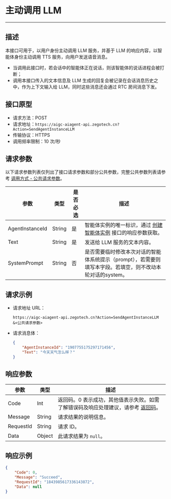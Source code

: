 # 主动调用 LLM

---

##  描述

本接口可用于，以用户身份主动调用 LLM 服务，并基于 LLM 的响应内容，以智能体身份主动调用 TTS 服务，向用户发送语音消息。
- 当调用此接口时，若会话中的智能体正在说话，则该智能体的说话进程会被打断；
- 调用本接口传入的文本信息及 LLM 生成的回复会被记录在会话消息历史之中，作为上下文输入给 LLM，同时这些消息还会通过 RTC 房间消息下发。

## 接口原型

- 请求方法：POST
- 请求地址：`https://aigc-aiagent-api.zegotech.cn?Action=SendAgentInstanceLLM`
- 传输协议：HTTPS
- 调用频率限制：10 次/秒
## 请求参数

以下请求参数列表仅列出了接口请求参数和部分公共参数，完整公共参数列表请参考 [调用方式 - 公共请求参数](./../Accessing%20Server%20APIs.mdx#公共请求参数)。

| 参数             | 类型    | 是否必选 | 描述                                                         |
|------------------|---------|----------|--------------------------------------------------------------|
| AgentInstanceId  | String  | 是       | 智能体实例的唯一标识，通过 [创建智能体实例](./Create%20Agent%20instance.mdx) 接口的响应参数获取。                                          |
| Text             | String  | 是       | 发送给 LLM 服务的文本内容。                                     |
| SystemPrompt     | String  | 否       | 是否需要临时修改本次对话的智能体系统提示（prompt），若需要则填写本字段。若填空，则不改动本轮对话的system。 |

## 请求示例

- 请求地址 URL：

    ```https
    https://aigc-aiagent-api.zegotech.cn?Action=SendAgentInstanceLLM
    &<公共请求参数>
    ```

- 请求消息体：

    ```json
    {
        "AgentInstanceId": "1907755175297171456",
        "Text": "今天天气怎么样？"
    }
    ```

## 响应参数

| 参数 | 类型 | 描述 |
|------|------|------|
| Code | Int | 返回码。0 表示成功，其他值表示失败。如需了解错误码及响应处理建议，请参考 [返回码](./../Return%20codes.mdx)。 |
| Message | String | 请求结果的说明信息。 |
| RequestId | String | 请求 ID。 |
| Data | Object | 此请求结果为 `null`。 |

## 响应示例

```json
{
    "Code": 0,
    "Message": "Succeed",
    "RequestId": "1843985617336143872",
    "Data": null
}
```

